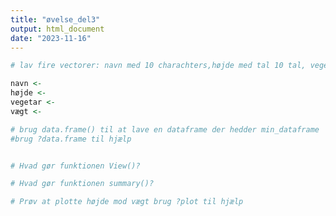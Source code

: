 ---
title: "øvelse_del3"
output: html_document
date: "2023-11-16"
---

```{r}
# lav fire vectorer: navn med 10 charachters,højde med tal 10 tal, vegetar med 10 logical, vægt med 10 tal

navn <- 
højde <- 
vegetar <- 
vægt <-

# brug data.frame() til at lave en dataframe der hedder min_dataframe
#brug ?data.frame til hjælp


# Hvad gør funktionen View()?

# Hvad gør funktionen summary()? 

# Prøv at plotte højde mod vægt brug ?plot til hjælp
  
```

